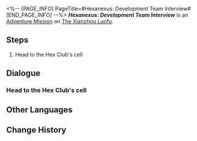 <%-- [PAGE_INFO]
PageTitle=#Hexanexus: Development Team Interview#
[END_PAGE_INFO] --%>
{{Stub|Dialogue.}}
{{Mission Infobox
|id            = 4015504
|title         = 
|image         = <!--Mission Hexanexus: Development Team Interview.png-->
|type          = Adventure
|event_name    = 
|chapter       = 
|requirements  = [[Trailblaze Continuance]] ''[[Rogues on the Run]]'' completed
|summary       = <!--official mission summary from Fate's Atlas-->
|characters    = ???; Seymour; Trailblazer
|startLocation = [[The Xianzhou Luofu]] - [[The Shackling Prison]]
|world         = The Xianzhou Luofu
|area          = The Shackling Prison
|prev          = 
|next          = 
|rewards       = Credit*5,000
}}
'''''Hexanexus: Development Team Interview''''' is an [[Adventure Mission]] on [[The Xianzhou Luofu]].

==Steps==
# Head to the Hex Club's cell

<!--
==Gameplay Notes==

--><!--
==Trial Character==

-->
==Dialogue==
{{Stub Dialogue}}
{{Dialogue Start}}
:{{tx}}
{{Dialogue End}}

===Head to the Hex Club's cell===
{{Mission Description|type=adventure|location=The Shackling Prison|update|You solve the "Hexanexus: Remake" placed in the Shackling Prison. The Hex Club, who were rounded up and arrested for creating the game, have specially invited you to meet them in prison. There is much to gripe about, but let's head to the Hex Club's cell first and take a look.}}
{{Dialogue Start}}
:{{tx}}
{{Dialogue End}}

==Other Languages==
{{Other Languages
|en   = Hexanexus: Development Team Interview
|zhs  = 「枘凿六合•制作组专访」
|zht  = 「枘鑿六合•製作團隊專訪」
|ja   = 「枘構立方・制作組特別取材」
|ko   = 「모순된 결합체•제작팀 특집」
|es   = Hexanexus: Entrevista al equipo de desarrollo
|fr   = Interview de l'équipe de développement de l'Hexanexus
|ru   = Гексанексус: Эксклюзивное интервью с разработчиками
|th   = Hexanexus: สัมภาษณ์ทีมพัฒนา
|vi   = Khối Lục Giác - Phỏng Vấn Tổ Sản Xuất
|de   = Hexanexus: Interview mit dem Entwicklerteam
|id   = "Hexanexus: Wawancara Tim Developer"
|pt   = Hexanexus: Entrevista da Equipe de Desenvolvimento
}}

==Change History==
{{Change History|2.4}}

